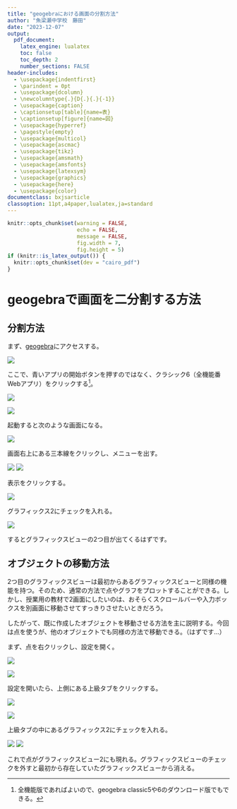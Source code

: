 ```yaml
---
title: "geogebraにおける画面の分割方法"
author: "魚梁瀬中学校　藤田"
date: "2023-12-07"
output:
  pdf_document:
    latex_engine: lualatex
    toc: false
    toc_depth: 2
    number_sections: FALSE
header-includes:
  - \usepackage{indentfirst}
  - \parindent = 0pt
  - \usepackage{dcolumn}
  - \newcolumntype{.}{D{.}{.}{-1}}
  - \usepackage{caption}
  - \captionsetup[table]{name=表}
  - \captionsetup[figure]{name=図}
  - \usepackage{hyperref}
  - \pagestyle{empty}
  - \usepackage{multicol}
  - \usepackage{ascmac}
  - \usepackage{tikz}
  - \usepackage{amsmath}
  - \usepackage{amsfonts}
  - \usepackage{latexsym}
  - \usepackage{graphics}
  - \usepackage{here}
  - \usepackage{color}
documentclass: bxjsarticle
classoption: 11pt,a4paper,lualatex,ja=standard
---
```


```r
knitr::opts_chunk$set(warning = FALSE, 
                      echo = FALSE, 
                      message = FALSE,
                      fig.width = 7,
                      fig.height = 5)
if (knitr::is_latex_output()) {
  knitr::opts_chunk$set(dev = "cairo_pdf")
}
```

\newcounter{kaunta}
\renewcommand{\thekaunta}{\arabic{kaunta}}
\newcommand{\kaunta}{\refstepcounter{kaunta}%
\thekaunta}
\def\question{\noindent\fbox{\large\makebox[1em]{\text{\kaunta}}} \hspace{1pt}}
\newcounter{skaunta}
\renewcommand{\theskaunta}{\arabic{skaunta}}
\newcommand{\skaunta}{\refstepcounter{skaunta}%
\theskaunta}
\def\squestion{(\text{\skaunta})\hspace{2.5pt}}

# geogebraで画面を二分割する方法

## 分割方法

まず、[geogebra](http://geogebra.org/)にアクセスする。

![](geogebra/first.jpg)

ここで、\color{red}青いアプリの開始ボタンを押すのではなく、\color{black}クラシック6（全機能番Webアプリ）をクリックする[^1]。

[^1]:全機能版であればよいので、geogebra classic5や6のダウンロード版でもできる。


![](howtogeogebra/1maime.png)

![](howtogeogebra/2maime.png)

起動すると次のような画面になる。

![](howtogeogebra/3maime.png)

画面右上にある三本線をクリックし、メニューを出す。

![](howtogeogebra/4maime.png)
![](howtogeogebra/5maime.png)

表示をクリックする。

![](howtogeogebra/6maime.png)

グラフィックス2にチェックを入れる。

![](howtogeogebra/7maime.png)

するとグラフィックスビューの2つ目が出てくるはずです。

## オブジェクトの移動方法

2つ目のグラフィックスビューは最初からあるグラフィックスビューと同様の機能を持つ。そのため、通常の方法で点やグラフをプロットすることができる。しかし、授業用の教材で2画面にしたいのは、おそらくスクロールバーや入力ボックスを別画面に移動させてすっきりさせたいときだろう。

したがって、既に作成したオブジェクトを移動させる方法を主に説明する。今回は点を使うが、他のオブジェクトでも同様の方法で移動できる。（はずです...）

まず、点を右クリックし、設定を開く。

![](howtogeogebra/9maime.png)

![](howtogeogebra/10maime.png)

設定を開いたら、上側にある上級タブをクリックする。

![](howtogeogebra/11maime.png)

![](howtogeogebra/12maime.png)

上級タブの中にあるグラフィックス2にチェックを入れる。

![](howtogeogebra/13maime.png)
![](howtogeogebra/14maime.png)

これで点がグラフィックスビュー2にも現れる。グラフィックスビューのチェックを外すと最初から存在していたグラフィックスビューから消える。












